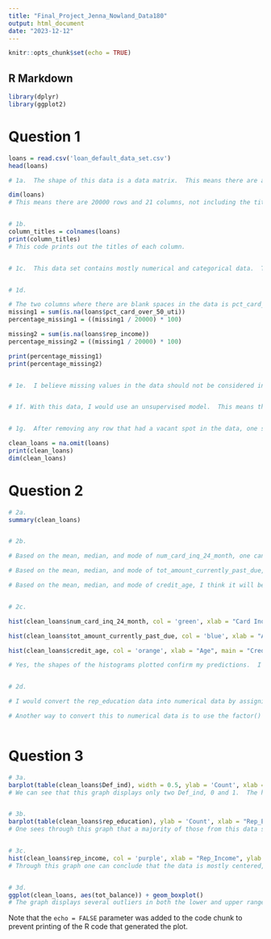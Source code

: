 ```yaml
---
title: "Final_Project_Jenna_Nowland_Data180"
output: html_document
date: "2023-12-12"
---
```


```r
knitr::opts_chunk$set(echo = TRUE)
```

## R Markdown
```r
library(dplyr)
library(ggplot2)
```

# Question 1
```r
loans = read.csv('loan_default_data_set.csv')
head(loans)

# 1a.  The shape of this data is a data matrix.  This means there are a certain number of rows and columns, symbolizing observations in the data.

dim(loans)
# This means there are 20000 rows and 21 columns, not including the title/header row and columns.


# 1b.
column_titles = colnames(loans)
print(column_titles)
# This code prints out the titles of each column.


# 1c.  This data set contains mostly numerical and categorical data.  The numbers represent numeric values/observations within a certain category.  For example, they sectioned off the data first, by defining what category in which they would like to observe, then gathered numeric data from it.  


# 1d.  

# The two columns where there are blank spaces in the data is pct_card_over_50_uti and rep_income.  After working the code below, one sees that about 9.79% of the data in both of the columns is missing, or empty. 
missing1 = sum(is.na(loans$pct_card_over_50_uti))
percentage_missing1 = ((missing1 / 20000) * 100)

missing2 = sum(is.na(loans$rep_income))
percentage_missing2 = ((missing1 / 20000) * 100)

print(percentage_missing1)
print(percentage_missing2)


# 1e.  I believe missing values in the data should not be considered in the actual data, meaning, they should be removed and not considered in any totals.  For example, if one were trying to compute the average of a column, by counting the empty value, it will effect the total number of entries (which we divide by to find the average) and make the value smaller than it actually might be.  


# 1f. With this data, I would use an unsupervised model.  This means that we do not have the response variable for each observation is a column or row but can still make interpretations from questions we ask.  We can use what we are given to find trends in the data.   


# 1g.  After removing any row that had a vacant spot in the data, one sees that the row count goes from 20,000 to 16,653.

clean_loans = na.omit(loans)
print(clean_loans)
dim(clean_loans)


```




# Question 2
```r
# 2a. 
summary(clean_loans)


# 2b.

# Based on the mean, median, and mode of num_card_inq_24_month, one can tell the data is right-skewed because a lot of the values - minimum, median, and mean - are all under 2.  Then, the max is larger with a value of 18. 

# Based on the mean, median, and mode of tot_amount_currently_past_due, I think the data will be right skewed due to the median being zero. 

# Based on the mean, median, and mode of credit_age, I think it will be mostly bell-shaped.  This is because the mean and median are similar in value, so one can assume the center of the graph will have the highest frequency.


# 2c. 

hist(clean_loans$num_card_inq_24_month, col = 'green', xlab = "Card Inquiry", main = "Number of Card Inq - 24 Months", cex.lab=1.2,cex.axis=1.2)

hist(clean_loans$tot_amount_currently_past_due, col = 'blue', xlab = "Amount", main = "Amount Past Due", cex.lab=1.2,cex.axis=1.2)

hist(clean_loans$credit_age, col = 'orange', xlab = "Age", main = "Credit Age", cex.lab=1.2,cex.axis=1.2)

# Yes, the shapes of the histograms plotted confirm my predictions.  I thought num_card_inq_24_month and tot_amount_currently_past_due would be right-skewed while credit_age would be bell-shaped.  This is accurate. 


# 2d. 

# I would convert the rep_education data into numerical data by assigning a number to each classification of education level.  For example, I would assign high school as a 2, college as a 4, and grad school as a 6.  This way, whenever we want to calculate something for those whose education level is high school, we only consider those who have a 2 under rep_education.

# Another way to convert this to numerical data is to use the factor() feature and as.numeric() feature in R Studio.  After researching the as.numeric() feature, I found out I can use the factor() with it to classify and assign each level of the rep_numeric ('high school', 'college', or 'grad school') to be a number.  This is similar to what I stated above, but R Studio can perform it for us.
 
```



# Question 3
```r
# 3a. 
barplot(table(clean_loans$Def_ind), width = 0.5, ylab = 'Count', xlab = "Def_ind", main = 'Def Ind Bar Graph', cex.lab = 1.2, cex.axis = 1.2, col = c(3,4))
# We can see that this graph displays only two Def_ind, 0 and 1.  The highest frequency of the two values is 0, with a frequency over 12,000.  This would be considered a right skewed graph. 


# 3b. 
barplot(table(clean_loans$rep_education), ylab = 'Count', xlab = "Rep_Education", main = 'Education Levels', cex.lab = 1.2, cex.axis = 1.2, col = c(4,5,6,7))
# One sees through this graph that a majority of those from this data set have college degrees, or attended college at one point. It looks that about 10,000 - perhaps a little more - attended College.  The next highest rank is high school at about 4,000, then graduates school at about 2,000.  Although it is not stated what "other" is regarding the levels of education, I think perhaps it is trade schools like plumbing, which is beyond high school but not College or graduate school.


# 3c.
hist(clean_loans$rep_income, col = 'purple', xlab = "Rep_Income", ylab = "Count", main = "Rep_Income", cex.lab=1.2,cex.axis=1.2)
# Through this graph one can conclude that the data is mostly centered, meaning there is not a right or left skewing.  One can observe that the y axis is the amount of people whom make these incomes on the x axis.  


# 3d. 
ggplot(clean_loans, aes(tot_balance)) + geom_boxplot()
# The graph displays several outliers in both the lower and upper range.  Outliers are values that are very far away from the median range, and have the ability to throw off the mean value (or average). Boxplots also display the median (which, for this graph, is just above the 100,000 mark), the upper quartile, and the lower quartile.  


```

Note that the `echo = FALSE` parameter was added to the code chunk to prevent printing of the R code that generated the plot.
